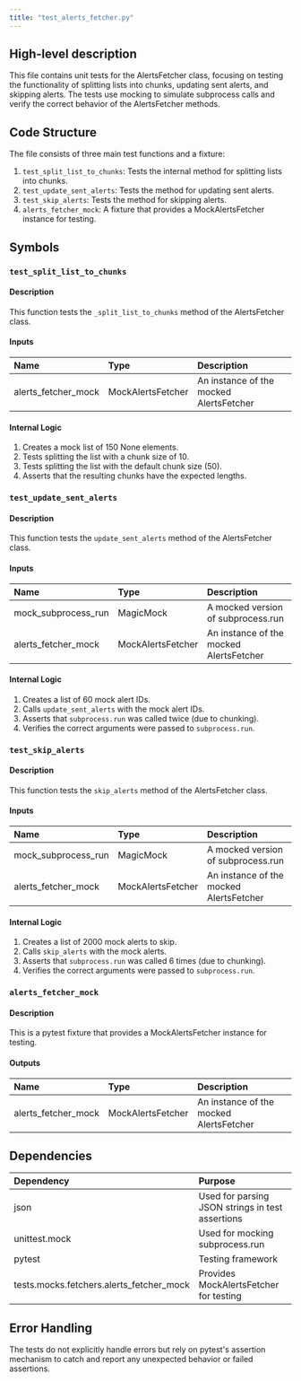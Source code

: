```yaml
---
title: "test_alerts_fetcher.py"
---
```


## High-level description
This file contains unit tests for the AlertsFetcher class, focusing on testing the functionality of splitting lists into chunks, updating sent alerts, and skipping alerts. The tests use mocking to simulate subprocess calls and verify the correct behavior of the AlertsFetcher methods.

## Code Structure
The file consists of three main test functions and a fixture:
1. `test_split_list_to_chunks`: Tests the internal method for splitting lists into chunks.
2. `test_update_sent_alerts`: Tests the method for updating sent alerts.
3. `test_skip_alerts`: Tests the method for skipping alerts.
4. `alerts_fetcher_mock`: A fixture that provides a MockAlertsFetcher instance for testing.

## Symbols

### `test_split_list_to_chunks`
#### Description
This function tests the `_split_list_to_chunks` method of the AlertsFetcher class.

#### Inputs
| Name | Type | Description |
|:-----|:-----|:------------|
| alerts_fetcher_mock | MockAlertsFetcher | An instance of the mocked AlertsFetcher |

#### Internal Logic
1. Creates a mock list of 150 None elements.
2. Tests splitting the list with a chunk size of 10.
3. Tests splitting the list with the default chunk size (50).
4. Asserts that the resulting chunks have the expected lengths.

### `test_update_sent_alerts`
#### Description
This function tests the `update_sent_alerts` method of the AlertsFetcher class.

#### Inputs
| Name | Type | Description |
|:-----|:-----|:------------|
| mock_subprocess_run | MagicMock | A mocked version of subprocess.run |
| alerts_fetcher_mock | MockAlertsFetcher | An instance of the mocked AlertsFetcher |

#### Internal Logic
1. Creates a list of 60 mock alert IDs.
2. Calls `update_sent_alerts` with the mock alert IDs.
3. Asserts that `subprocess.run` was called twice (due to chunking).
4. Verifies the correct arguments were passed to `subprocess.run`.

### `test_skip_alerts`
#### Description
This function tests the `skip_alerts` method of the AlertsFetcher class.

#### Inputs
| Name | Type | Description |
|:-----|:-----|:------------|
| mock_subprocess_run | MagicMock | A mocked version of subprocess.run |
| alerts_fetcher_mock | MockAlertsFetcher | An instance of the mocked AlertsFetcher |

#### Internal Logic
1. Creates a list of 2000 mock alerts to skip.
2. Calls `skip_alerts` with the mock alerts.
3. Asserts that `subprocess.run` was called 6 times (due to chunking).
4. Verifies the correct arguments were passed to `subprocess.run`.

### `alerts_fetcher_mock`
#### Description
This is a pytest fixture that provides a MockAlertsFetcher instance for testing.

#### Outputs
| Name | Type | Description |
|:-----|:-----|:------------|
| alerts_fetcher_mock | MockAlertsFetcher | An instance of the mocked AlertsFetcher |

## Dependencies
| Dependency | Purpose |
|:-----------|:--------|
| json | Used for parsing JSON strings in test assertions |
| unittest.mock | Used for mocking subprocess.run |
| pytest | Testing framework |
| tests.mocks.fetchers.alerts_fetcher_mock | Provides MockAlertsFetcher for testing |

## Error Handling
The tests do not explicitly handle errors but rely on pytest's assertion mechanism to catch and report any unexpected behavior or failed assertions.